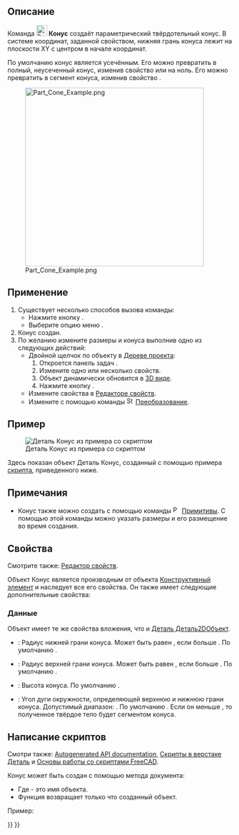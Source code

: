 <languages/>

{{Docnav/ru
|[[Part_Sphere/ru|Сфера]]
|[[Part_Torus/ru|Тор]]
|[[Part_Workbench/ru|Деталь]]
|IconL=Part_Sphere.svg
|IconR=Part_Torus.svg
|IconC=Workbench_Part.svg
}}

{{GuiCommand/ru
|Name=Part Cone
|Name/ru=Конус
|MenuLocation=Деталь → Примитивы → Конус
|Workbenches=[[Part_Workbench/ru|Part]]
|SeeAlso=[[Part_Primitives/ru|Примитивы]]
}}

<span id="Description"></span>
== Описание == 

Команда [[Image:Part_Cone.svg|24px]] '''Конус''' создаёт параметрический твёрдотельный конус. В системе координат, заданной свойством{{PropertyData|Размещение}}, нижняя грань конуса лежит на плоскости XY с центром в начале координат.

По умолчанию конус является усечённым. Его можно превратить в полный, неусеченный конус, изменив свойство {{PropertyData|Радиус1}} или {{PropertyData|Радиус2}} на ноль. Его можно превратить в сегмент конуса, изменив свойство {{PropertyData|Угол}}.

[[Image:Part_Cone_Example.png|400px]]

<span id="Usage"></span>
== Применение == 

# Существует несколько способов вызова команды:
#* Нажмите кнопку {{Button|[[Image:Part_Cone.svg|16px]] [[Part_Cone|Конус]]}}.
#* Выберите опцию меню {{MenuCommand|Деталь → Примитивы → [[Image:Part_Cone.svg|16px]] Конус}}.
# Конус создан.
# По желанию измените размеры и  {{PropertyData|Размещение}} конуса выполнив одно из следующих действий:
#* Двойной щелчок по объекту в [[Tree_view/ru|Дереве проекта]]:
#*# Откроется панель задач {{MenuCommand|Геометрические примитивы}}.
#*# Измените одно или несколько свойств.
#*# Объект динамически обновится в [[3D_view/ru|3D виде]].
#*# Нажмите кнопку {{Button|OK}}.
#* Измените свойства в [[Property_editor/ru|Редакторе свойств]].
#* Измените {{PropertyData|Размещение}} с помощью команды [[Image:Std_TransformManip.svg|16px]] [[Std_TransformManip/ru|Преобразование]].

<span id="Example"></span>
== Пример ==

[[Image:Part_Cone_Scripting_Example.png|thumb|Деталь Конус из примера со скриптом]]

Здесь показан объект Деталь Конус, созданный с помощью примера [[#Scripting|скрипта]], приведенного ниже.

<span id="Notes"></span>
== Примечания ==

* Конус также можно создать с помощью команды [[Image:Part_Primitives.svg|16px]] [[Part_Primitives/ru|Примитивы]]. С помощью этой команды можно указать размеры и его размещение во время создания.

<span id="Properties"></span>
== Свойства ==

Смотрите также: [[property_editor/ru|Редактор свойств]].

Объект Конус является производным от объекта [[Part_Feature/ru|Конструктивный элемент]] и наследует все его свойства. Он также имеет следующие дополнительные свойства:

<span id="Data"></span>
=== Данные ===

{{TitleProperty|Вложение}}

Объект имеет те же свойства вложения, что и [[Part_Part2DObject#Data/ru|Деталь Деталь2DОбъект]].

{{TitleProperty|Конус}}

* {{PropertyData|Радиус1|Длина}}: Радиус нижней грани конуса. Может быть равен {{Value|0мм}}, если {{PropertyData|Радиус2}} больше {{Value|0мм}}. По умолчанию {{Value|2мм}}.
* {{PropertyData|Радиус2|Длина}}: Радиус верхней грани конуса. Может быть равен {{Value|0мм}}, если  {{PropertyData|Радиус1}} больше {{Value|0мм}}. По умолчанию {{Value|4мм}}.
* {{PropertyData|Высота|Длина}}: Высота конуса. По умолчанию {{Value|10мм}}.
* {{PropertyData|Угол|Угол}}: Угол дуги окружности, определяющей верхнюю и нижнюю грани конуса. Допустимый диапазон: {{Value|0° &lt; значение &lt;&#61; 360°}}. По умолчанию {{Value|360°}}. Если он меньше {{Value|360°}}, то полученное твёрдое тело будет сегментом конуса.

<span id="Scripting"></span>
== Написание скриптов ==

Смотри также: [https://freecad.github.io/SourceDoc/ Autogenerated API documentation], [[Part_scripting/ru|Скрипты в верстаке Деталь]] и [[FreeCAD_Scripting_Basics/ru|Основы работы со скриптами FreeCAD]].

Конус может быть создан с помощью метода {{Incode|addObject()}} документа:

{{Code|code=
cone = FreeCAD.ActiveDocument.addObject("Part::Cone", "myCone")
}}

* Где{{Incode|"myCone"}} - это имя объекта.
* Функция возвращает только что созданный объект.

Пример:

{{Code|code=
import FreeCAD as App

doc = App.activeDocument()

cone = doc.addObject("Part::Cone", "myCone")
cone.Radius1 = 5
cone.Radius2 = 10
cone.Height = 50
cone.Angle = 270
cone.Placement = App.Placement(App.Vector(1, 2, 3), App.Rotation(30, 60, 15))

doc.recompute()
}}


{{Docnav/ru
|[[Part_Sphere/ru|Сфера]]
|[[Part_Torus/ru|Тор]]
|[[Part_Workbench/ru|Деталь]]
|IconL=Part_Sphere.svg
|IconR=Part_Torus.svg
|IconC=Workbench_Part.svg
}}

{{Part_Tools_navi{{#translation:}}}}
{{Userdocnavi{{#translation:}}}}